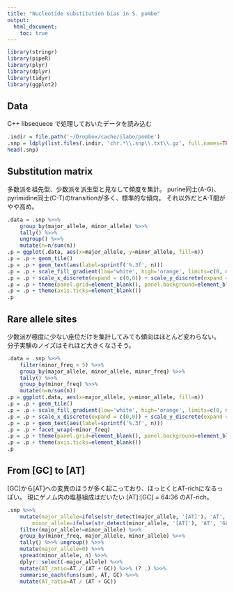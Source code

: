 ```yaml
---
title: "Nucleotide substitution bias in S. pombe"
output:
  html_document:
    toc: true
---
```


```r
library(stringr)
library(pipeR)
library(plyr)
library(dplyr)
library(tidyr)
library(ggplot2)
```

## Data

C++ libsequece で処理しておいたデータを読み込む

```r
.indir = file.path('~/Dropbox/cache/ilabo/pombe')
.snp = ldply(list.files(.indir, 'chr.*\\.snp\\.txt\\.gz', full.names=TRUE), read.delim)
head(.snp)
```

## Substitution matrix

多数派を祖先型、少数派を派生型と見なして頻度を集計。
purine同士(A-G)、pyrimidine同士(C-T)のtransitionが多く、標準的な傾向。
それ以外だとA-T間がやや高め。

```r
.data = .snp %>>%
    group_by(major_allele, minor_allele) %>>%
    tally() %>>%
    ungroup() %>>%
    mutate(n=n/sum(n))
.p = ggplot(.data, aes(x=major_allele, y=minor_allele, fill=n))
.p = .p + geom_tile()
.p = .p + geom_text(aes(label=sprintf('%.3f', n)))
.p = .p + scale_fill_gradient(low='white', high='orange', limits=c(0, max(.data$n)))
.p = .p + scale_x_discrete(expand = c(0,0)) + scale_y_discrete(expand = c(0,0))
.p = .p + theme(panel.grid=element_blank(), panel.background=element_blank())
.p = .p + theme(axis.ticks=element_blank())
.p
```

## Rare allele sites

少数派が極度に少ない座位だけを集計してみても傾向はほとんど変わらない。
分子実験のノイズはそれほど大きくなさそう。

```r
.data = .snp %>>%
    filter(minor_freq < 5) %>>%
    group_by(major_allele, minor_allele, minor_freq) %>>%
    tally() %>>%
    group_by(minor_freq) %>>%
    mutate(n=n/sum(n))
.p = ggplot(.data, aes(x=major_allele, y=minor_allele, fill=n))
.p = .p + geom_tile()
.p = .p + scale_fill_gradient(low='white', high='orange', limits=c(0, max(.data$n)))
.p = .p + scale_x_discrete(expand = c(0,0)) + scale_y_discrete(expand = c(0,0))
.p = .p + geom_text(aes(label=sprintf('%.3f', n)))
.p = .p + facet_wrap(~minor_freq)
.p = .p + theme(panel.grid=element_blank(), panel.background=element_blank())
.p = .p + theme(axis.ticks=element_blank())
.p
```

## From [GC] to [AT]

[GC]から[AT]への変異のほうが多く起こっており、ほっとくとAT-richになるっぽい。
現にゲノム内の塩基組成はだいたい [AT]:[GC] = 64:36 のAT-rich。

```r
.snp %>>%
    mutate(major_allele=ifelse(str_detect(major_allele, '[AT]'), 'AT', 'GC'),
        minor_allele=ifelse(str_detect(minor_allele, '[AT]'), 'AT', 'GC')) %>>%
    filter(major_allele!=minor_allele) %>>%
    group_by(minor_freq, major_allele, minor_allele) %>>%
    tally() %>>% ungroup() %>>%
    mutate(major_allele=0) %>>%
    spread(minor_allele, n) %>>%
    dplyr::select(-major_allele) %>>%
    mutate(AT_ratio=AT / (AT + GC)) %>>% (? .) %>>%
    summarise_each(funs(sum), AT, GC) %>>%
    mutate(AT_ratio=AT / (AT + GC))
```
